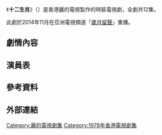 {{Expand|time=2014-11-26T12:35:05+00:00}}
{{Unreferenced|time=2014-11-26T12:35:05+00:00}}
{{亞視劇集
| 中文劇名=十二生肖
| 英文劇名={{lang|en|Chinese New Horoscope}}
| 圖像=
| 拍攝日期=
| 製作年份=
| RTV首播日期=1978年
| RTV首播時間=
| 監製=
| 編導=
| 製作統籌=
| 助理編導=
| 編審=
| 編劇=
| 集數=12
| 劇種=時裝
| 外景={{HKG-NOC}}
| 製作公司=[[香港|香港]][[麗的電視|麗的電視]]
| 主演=
| 主題曲=
| 作曲=
| 填詞=
| 主唱=
}}
《'''十二生肖'''》（{{lang-en|'''Chinese New Horoscope'''}}）是香港麗的電視製作的時裝電視劇，全劇共12集。

此劇於2014年11月在亞洲電視頻道「[[歲月留聲|歲月留聲]]」重播。

==劇情內容==

==演員表==

==參考資料==

==外部連結==

[[Category:麗的電視劇集|Category:麗的電視劇集]]
[[Category:1978年香港電視劇集|Category:1978年香港電視劇集]]